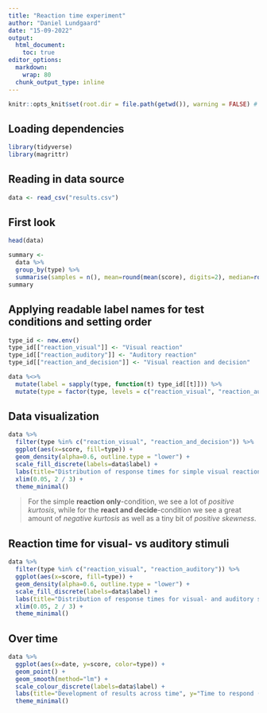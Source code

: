 ---
title: "Reaction time experiment"
author: "Daniel Lundgaard"
date: "15-09-2022"
output: 
  html_document:
    toc: true
editor_options: 
  markdown: 
    wrap: 80
  chunk_output_type: inline
---

```{r include=FALSE}
knitr::opts_knit$set(root.dir = file.path(getwd()), warning = FALSE) # Setting `knitr` options 
```

## Loading dependencies

```{r message=FALSE}
library(tidyverse)
library(magrittr)
```

## Reading in data source

```{r message=FALSE}
data <- read_csv("results.csv")
```

## First look

```{r}
head(data)
```
```{r}
summary <- 
  data %>%
  group_by(type) %>%
  summarise(samples = n(), mean=round(mean(score), digits=2), median=round(median(score), digits=2), sd=round(sd(score), 2))
summary
```

## Applying readable label names for test conditions and setting order

```{r message=FALSE}
type_id <- new.env()
type_id[["reaction_visual"]] <- "Visual reaction"
type_id[["reaction_auditory"]] <- "Auditory reaction"
type_id[["reaction_and_decision"]] <- "Visual reaction and decision"

data %<>% 
  mutate(label = sapply(type, function(t) type_id[[t]])) %>% 
  mutate(type = factor(type, levels = c("reaction_visual", "reaction_auditory", "reaction_and_decision")))
```


## Data visualization

```{r message=FALSE}
data %>%
  filter(type %in% c("reaction_visual", "reaction_and_decision")) %>%
  ggplot(aes(x=score, fill=type)) +
  geom_density(alpha=0.6, outline.type = "lower") +
  scale_fill_discrete(labels=data$label) +
  labs(title="Distribution of response times for simple visual reaction vs. deciding based on colour", x="Time to respond (s)") +
  xlim(0.05, 2 / 3) +
  theme_minimal()
```

>For the simple **reaction only**-condition, we see a lot of *positive kurtosis*, while for the **react and decide**-condition we see a great amount of *negative kurtosis* as well as a tiny bit of *positive skewness*.

## Reaction time for visual- vs auditory stimuli

```{r}
data %>%
  filter(type %in% c("reaction_visual", "reaction_auditory")) %>%
  ggplot(aes(x=score, fill=type)) +
  geom_density(alpha=0.6, outline.type = "lower") +
  scale_fill_discrete(labels=data$label) +
  labs(title="Distribution of response times for visual- and auditory stimuli", x="Time to respond (s)") +
  xlim(0.05, 2 / 3) +
  theme_minimal()
```

## Over time

```{r message=FALSE}
data %>%
  ggplot(aes(x=date, y=score, color=type)) +
  geom_point() +
  geom_smooth(method="lm") +
  scale_colour_discrete(labels=data$label) +
  labs(title="Development of results across time", y="Time to respond (s)") +
  theme_minimal()
```

